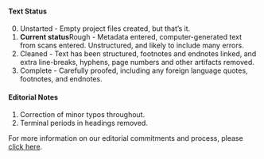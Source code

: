 #### Text Status {-}

0. Unstarted - Empty project files created, but that's it.
1. **Current status**Rough - Metadata entered, computer-generated text from scans entered. Unstructured, and likely to include many errors.
2. Cleaned - Text has been structured, footnotes and endnotes linked, and extra line-breaks, hyphens, page numbers and other artifacts removed.
3. Complete - Carefully proofed, including any foreign language quotes, footnotes, and endnotes. 

#### Editorial Notes {-}

1. Correction of minor typos throughout.
2. Terminal periods in headings removed.

For more information on our editorial commitments and process, please [click here](https://classics.warhornmedia.com/editorial).